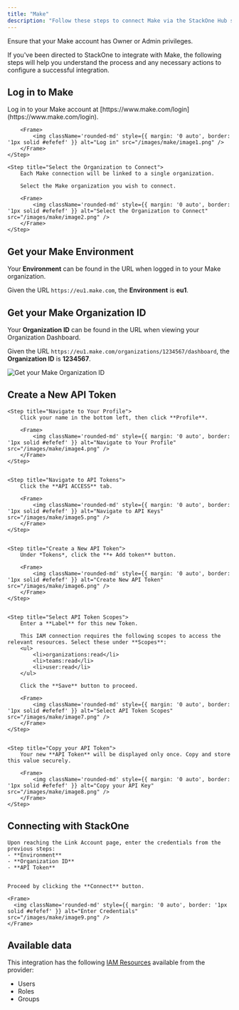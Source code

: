 ```yaml
---
title: "Make"
description: "Follow these steps to connect Make via the StackOne Hub successfully."
---
```



<Warning>
  Ensure that your Make account has Owner or Admin privileges.
</Warning>

If you've been directed to StackOne to integrate with Make, the following steps will help you understand the process and any necessary actions to configure a successful integration.

## Log in to Make
<Steps>
    <Step title="Log in">
        Log in to your Make account at [https://www.make.com/login](https://www.make.com/login).

        <Frame>
            <img className='rounded-md' style={{ margin: '0 auto', border: '1px solid #efefef' }} alt="Log in" src="/images/make/image1.png" />
        </Frame>
    </Step>

    <Step title="Select the Organization to Connect">
        Each Make connection will be linked to a single organization.

        Select the Make organization you wish to connect.

        <Frame>
            <img className='rounded-md' style={{ margin: '0 auto', border: '1px solid #efefef' }} alt="Select the Organization to Connect" src="/images/make/image2.png" />
        </Frame>
    </Step>
</Steps>

## Get your Make Environment

Your **Environment** can be found in the URL when logged in to your Make organization.

Given the URL `https://eu1.make.com`, the **Environment** is **eu1**.

## Get your Make Organization ID

Your **Organization ID** can be found in the URL when viewing your Organization Dashboard.

Given the URL `https://eu1.make.com/organizations/1234567/dashboard`, the **Organization ID** is **1234567**.

<Frame>
    <img className='rounded-md' style={{ margin: '0 auto', border: '1px solid #efefef' }} alt="Get your Make Organization ID" src="/images/make/image3.png" />
</Frame>

## Create a New API Token

<Steps>

    <Step title="Navigate to Your Profile">
        Click your name in the bottom left, then click **Profile**.

        <Frame>
            <img className='rounded-md' style={{ margin: '0 auto', border: '1px solid #efefef' }} alt="Navigate to Your Profile" src="/images/make/image4.png" />
        </Frame>
    </Step>

    
    <Step title="Navigate to API Tokens">
        Click the **API ACCESS** tab.

        <Frame>
            <img className='rounded-md' style={{ margin: '0 auto', border: '1px solid #efefef' }} alt="Navigate to API Keys" src="/images/make/image5.png" />
        </Frame>
    </Step>

    
    <Step title="Create a New API Token">
        Under *Tokens*, click the **+ Add token** button. 

        <Frame>
            <img className='rounded-md' style={{ margin: '0 auto', border: '1px solid #efefef' }} alt="Create New API Token" src="/images/make/image6.png" />
        </Frame>
    </Step>

    
    <Step title="Select API Token Scopes">
        Enter a **Label** for this new Token.

        This IAM connection requires the following scopes to access the relevant resources. Select these under **Scopes**:
        <ul>
            <li>organizations:read</li>
            <li>teams:read</li>
            <li>user:read</li>
        </ul>

        Click the **Save** button to proceed.

        <Frame>
            <img className='rounded-md' style={{ margin: '0 auto', border: '1px solid #efefef' }} alt="Select API Token Scopes" src="/images/make/image7.png" />
        </Frame>
    </Step>

    
    <Step title="Copy your API Token">
        Your new **API Token** will be displayed only once. Copy and store this value securely.

        <Frame>
            <img className='rounded-md' style={{ margin: '0 auto', border: '1px solid #efefef' }} alt="Copy your API Key" src="/images/make/image8.png" />
        </Frame>
    </Step>

</Steps>


## Connecting with StackOne

    Upon reaching the Link Account page, enter the credentials from the previous steps:
    - **Environment**
    - **Organization ID**
    - **API Token**


    Proceed by clicking the **Connect** button.

    <Frame>
      <img className='rounded-md' style={{ margin: '0 auto', border: '1px solid #efefef' }} alt="Enter Credentials" src="/images/make/image9.png" />
    </Frame>

<IntegrationFooter />

## Available data

This integration has the following [IAM Resources](https://docs.stackone.com/reference/getting-started-with-your-api) available from the provider:
<ul>
  <li>Users</li>
  <li>Roles</li>
  <li>Groups</li>
</ul>
